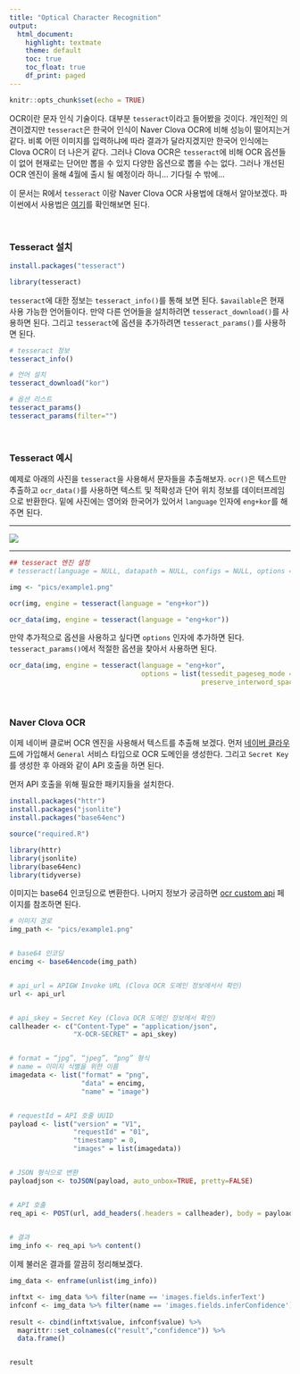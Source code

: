 ---
title: "Optical Character Recognition"
output: 
  html_document:
    highlight: textmate
    theme: default
    toc: true
    toc_float: true
    df_print: paged
---

```{r setup, include=FALSE}
knitr::opts_chunk$set(echo = TRUE)
```

OCR이란 문자 인식 기술이다. 대부분 `tesseract`이라고 들어봤을 것이다. 개인적인 의견이겠지만 `tesseract`은 한국어 인식이 Naver Clova OCR에 비해 성능이 떨어지는거 같다. 비록 어떤 이미지를 입력하냐에 따라 결과가 달라지겠지만 한국어 인식에는 Clova OCR이 더 나은거 같다. 그러나 Clova OCR은 `tesseract`에 비해 OCR 옵션들이 없어 현재로는 단어만 뽑을 수 있지 다양한 옵션으로 뽑을 수는 없다. 그러나 개선된 OCR 엔진이 올해 4월에 출시 될 예정이라 하니... 기다릴 수 밖에...

이 문서는 R에서 `tesseract` 이랑 Naver Clova OCR 사용법에 대해서 알아보겠다. 파이썬에서 사용법은 [여기]()를 확인해보면 된다.

<br>  

### Tesseract 설치

```{r install_pkg_1, message=FALSE, eval=FALSE}

install.packages("tesseract")

```


```{r load_lib_1, message=FALSE}

library(tesseract)

```


`tesseract`에 대한 정보는 `tesseract_info()`를 통해 보면 된다. `$available`은 현재 사용 가능한 언어들이다. 만약 다른 언어들을 설치하려면 `tesseract_download()`를 사용하면 된다. 그리고 `tesseract`에 옵션을 추가하려면 `tesseract_params()`를 사용하면 된다.


```{r config_pkg, message=FALSE, eval=FALSE}

# tesseract 정보
tesseract_info()

# 언어 설치
tesseract_download("kor")

# 옵션 리스트
tesseract_params()
tesseract_params(filter="")

```

<br>  

### Tesseract 예시  

예제로 아래의 사진을 `tesseract`을 사용해서 문자들을 추출해보자. `ocr()`은 텍스트만 추출하고 `ocr_data()`를 사용하면 텍스트 및 적확성과 단어 위치 정보를 데이터프레임으로 반환한다. 밑에 사진에는 영어와 한국어가 있어서 `language` 인자에 `eng+kor`를 해주면 된다.

______________________________

![](pics/example1.png)

______________________________

```{r tesseract_example1, message=FALSE, results=FALSE}

## tesseract 엔진 설정
# tesseract(language = NULL, datapath = NULL, configs = NULL, options = NULL, cache = TRUE)

img <- "pics/example1.png"

ocr(img, engine = tesseract(language = "eng+kor"))

ocr_data(img, engine = tesseract(language = "eng+kor"))


```

만약 추가적으로 옵션을 사용하고 싶다면 `options` 인자에 추가하면 된다. `tesseract_params()`에서 적절한 옵션을 찾아서 사용하면 된다.  

```{r tesseract_example2, results=FALSE}

ocr_data(img, engine = tesseract(language = "eng+kor", 
                                 options = list(tessedit_pageseg_mode = 4,
                                                preserve_interword_spaces = 1)))

```

<br>  

### Naver Clova OCR  

이제 네이버 클로버 OCR 엔진을 사용해서 텍스트를 추출해 보겠다. 먼저 [네이버 클라우드](https://www.ncloud.com/)에 가입해서 `General` 서비스 타입으로 OCR 도메인을 생성한다. 그리고 `Secret Key`를 생성한 후 아래와 같이 API 호출을 하면 된다.  

먼저 API 호출을 위해 필요한 패키지들을 설치한다.

```{r install_pkg_2, eval=FALSE}

install.packages("httr")
install.packages("jsonlite")
install.packages("base64enc")

```

```{r load_required, echo=FALSE}
source("required.R")
```

```{r load_lib_2, message=FALSE}
library(httr)
library(jsonlite)
library(base64enc)
library(tidyverse)
```

이미지는 base64 인코딩으로 변환한다. 나머지 정보가 궁금하면 [ocr custom api](https://apidocs.ncloud.com/ko/ai-application-service/ocr/ocr/) 페이지를 참조하면 된다.

```{r clova_call1}

# 이미지 경로
img_path <- "pics/example1.png"


# base64 인코딩
encimg <- base64encode(img_path)


# api_url = APIGW Invoke URL (Clova OCR 도메인 정보에서서 확인)
url <- api_url


# api_skey = Secret Key (Clova OCR 도메인 정보에서 확인)
callheader <- c("Content-Type" = "application/json",
                "X-OCR-SECRET" = api_skey)


# format = “jpg”, “jpeg”, “png” 형식 
# name = 이미지 식별을 위한 이름 
imagedata <- list("format" = "png",
                  "data" = encimg,
                  "name" = "image")


# requestId = API 호줄 UUID
payload <- list("version" = "V1",
                "requestId" = "01",
                "timestamp" = 0,
                "images" = list(imagedata))


# JSON 형식으로 변환
payloadjson <- toJSON(payload, auto_unbox=TRUE, pretty=FALSE)


# API 호출
req_api <- POST(url, add_headers(.headers = callheader), body = payloadjson)
  

# 결과 
img_info <- req_api %>% content()


```

이제 불러온 결과를 깔끔히 정리해보겠다.  

```{r clova_call2}

img_data <- enframe(unlist(img_info))

inftxt <- img_data %>% filter(name == 'images.fields.inferText')
infconf <- img_data %>% filter(name == 'images.fields.inferConfidence')
  
result <- cbind(inftxt$value, infconf$value) %>%
  magrittr::set_colnames(c("result","confidence")) %>% 
  data.frame()


result
```

